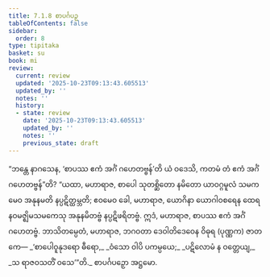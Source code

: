 ```yaml
---
title: 7.1.8 စာပင်္ဂပဉှ
tableOfContents: false
sidebar:
  order: 8
type: tipitaka
basket: su
book: mi
review:
  current: review
  updated: '2025-10-23T09:13:43.605513'
  updated_by: ''
  notes: ''
  history:
  - state: review
    date: '2025-10-23T09:13:43.605513'
    updated_by: ''
    notes: ''
    previous_state: draft
---
```



<ReviewStatus review={frontmatter.review} showDetails={true} />

<HypothesisAnnotation frontmatter={frontmatter} />

<DynamicBreadcrumb />

<Division number="232" book="mi" e="ch" v="28">

<Paragraph number="1693" book="mi">
“ဘန္တေ နာဂသေန, ‘စာပဿ ဧကံ အင်္ဂံ ဂဟေတဗ္ဗန်’တိ ယံ ဝဒေသိ, ကတမံ တံ ဧကံ အင်္ဂံ ဂဟေတဗ္ဗန်”တိ? “ယထာ, မဟာရာဇ, စာပေါ သုတစ္ဆိတော နမိတော ယာဝဂ္ဂမူလံ သမကမေဝ အနုနမတိ နပ္ပဋိတ္ထမ္ဘတိ; ဧဝမေဝ ခေါ, မဟာရာဇ, ယောဂိနာ ယောဂါဝစရေန ထေရနဝမဇ္ဈိမသမကေသု အနုနမိတဗ္ဗံ နပ္ပဋိဖရိတဗ္ဗံ. ဣဒံ, မဟာရာဇ, စာပဿ ဧကံ အင်္ဂံ ဂဟေတဗ္ဗံ. ဘာသိတမ္ပေတံ, မဟာရာဇ, ဘဂဝတာ ဒေဝါတိဒေဝေန ဝိဓုရ (ပုဏ္ဏက) ဇာတကေ—
</Paragraph>

<Paragraph number="1694" type="verses" book="mi">
_‘စာပေါဝူနုဒရော ဓီရော,_  
_ဝံသော ဝါပိ ပကမ္ပယေ;_  
_ပဋိလောမံ န ဝတ္တေယျ,_  
_သ ရာဇဝသတိံ ဝသေ’”တိ._  


</Paragraph>
</Division>

<Paragraph number="1695" type="center" book="mi">
စာပင်္ဂပဉှော အဋ္ဌမော.
</Paragraph>